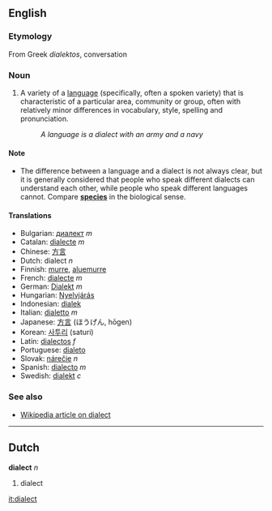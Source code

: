 ==English==
===Etymology===
From Greek ''dialektos'', conversation

===Noun===
#A variety of a [[language]] (specifically, often a spoken variety) that is characteristic of a particular area, community or group, often with relatively minor differences in vocabulary, style, spelling and pronunciation.
#:''A language is a dialect with an army and a navy''

====Note====
* The difference between a language and a dialect is not always clear, but it is generally considered that people who speak different dialects can understand each other, while people who speak different languages cannot.  Compare '''[[species]]''' in the biological sense.

====Translations====
*Bulgarian: [[диалект]] ''m''
*Catalan: [[dialecte]] ''m''
*Chinese: [[方言]]
*Dutch: dialect ''n''
*Finnish: [[murre]], [[aluemurre]]
*French: [[dialecte]] ''m''
*German: [[Dialekt]] ''m''
*Hungarian: [[Nyelvjárás]]
*Indonesian: [[dialek]]
*Italian: [[dialetto]] ''m''
*Japanese: [[方言]] (ほうげん, hōgen)
*Korean: [[사투리]] (saturi)
*Latin: [[dialectos]] ''f''
*Portuguese: [[dialeto]]
*Slovak: [[nárečie]] ''n''
*Spanish: [[dialecto]] ''m''
*Swedish: [[dialekt]] ''c''

===See also===
*[[w:Dialect|Wikipedia article on dialect]]

----
==Dutch==
'''dialect''' ''n''

#dialect

[[it:dialect]]